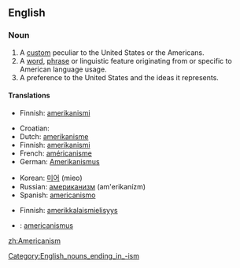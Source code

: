 ==English==

===Noun===
{{en-noun|s|-}}

# A [[custom]] peculiar to the United States or the Americans.
# A [[word]], [[phrase]] or linguistic feature originating from or specific to American language usage.
# A preference to the United States and the ideas it represents.

====Translations====
{{trans-top|custom}}
*Finnish: [[amerikanismi]]
{{trans-mid}}
{{trans-bottom}}

{{trans-top|linguistic feature}}
*Croatian: {{t|hr|amerikanizam|m}}
*Dutch: [[amerikanisme]] {{n}}
*Finnish: [[amerikanismi]]
*French: [[américanisme]]
*German: [[Amerikanismus]] {{m}}
{{trans-mid}}
*Korean: [[미어]] (mieo)
*Russian: [[американизм]] (am'erikanízm) {{m}}
*Spanish: [[americanismo]] {{m}}
{{trans-bottom}}

{{trans-top|preference}}
*Finnish: [[amerikkalaismielisyys]]
{{trans-mid}}
{{trans-bottom}}

{{checktrans-top}}
*{{ttbc|Latin}}: [[americanismus]]
{{trans-bottom}}

[[Category:English_nouns_ending_in_-ism]]

[[zh:Americanism]]